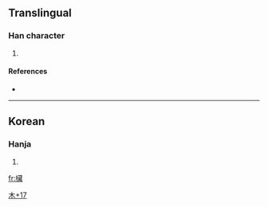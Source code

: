 ==Translingual==

===Han character===
{{Han char|rn=75|rad=木|as=17|sn=21|four=|canj=木廿戈尸 (DTIS)}}

# {{defn|Han|sort=木17}}

====References====
* {{Han ref|kx=0563.231|dj=0952.010|hdz=21319.051|uh=6B0C|ud=27404}}

----

==Korean==

===Hanja===
{{ko-hanja|hangeul=[[장]]|eumhun=|rv=jang|mr=chang|y=cang}}

# {{defn|Korean}}

[[Category:Korean-only CJKV Characters|木+17]]

[[fr:欌]]